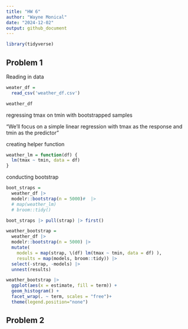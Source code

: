 ```yaml
---
title: "HW 6"
author: "Wayne Monical"
date: "2024-12-02"
output: github_document
---
```


```r
library(tidyverse)
```



## Problem 1

Reading in data
```r
weater_df = 
  read_csv('weather_df.csv')
```

```r
weather_df
```


regressing tmax on tmin with bootstrapped samples 

"We’ll focus on a simple linear regression with tmax as the response and tmin as the predictor"

creating helper function
```r
weather_lm = function(df) {
  lm(tmax ~ tmin, data = df)
}
```

conducting bootstrap
```r
boot_straps = 
  weather_df |> 
  modelr::bootstrap(n = 5000)#  |> 
  # map(weather_lm)
  # broom::tidy()
```


```r
boot_straps |> pull(strap) |> first()
```


```r
weather_bootstrap = 
  weather_df |> 
  modelr::bootstrap(n = 5000) |> 
  mutate(
    models = map(strap, \(df) lm(tmax ~ tmin, data = df) ),
    results = map(models, broom::tidy)) |> 
  select(-strap, -models) |> 
  unnest(results)
```


```r
weather_bootstrap |> 
  ggplot(aes(x = estimate, fill = term)) + 
  geom_histogram() +
  facet_wrap(. ~ term, scales = "free")+ 
  theme(legend.position="none")
```




## Problem 2
